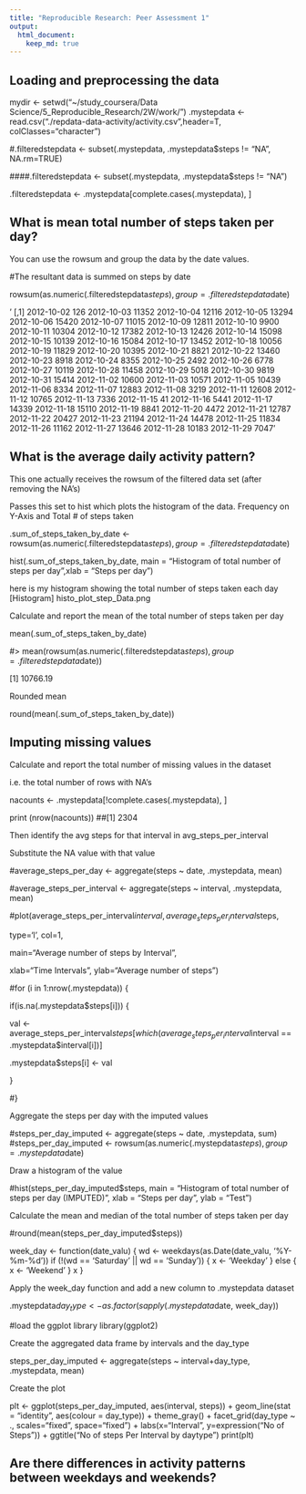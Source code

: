 ```yaml
---
title: "Reproducible Research: Peer Assessment 1"
output: 
  html_document:
    keep_md: true
---
```



## Loading and preprocessing the data
mydir <- setwd(“~/study_coursera/Data Science/5_Reproducible_Research/2W/work/”) .mystepdata <- read.csv(“./repdata-data-activity/activity.csv”,header=T, colClasses=“character”)

#.filteredstepdata <- subset(.mystepdata, .mystepdata$steps != “NA”, NA.rm=TRUE) 

####.filteredstepdata <- subset(.mystepdata, .mystepdata$steps != “NA”)

.filteredstepdata <- .mystepdata[complete.cases(.mystepdata), ]



## What is mean total number of steps taken per day?
You can use the rowsum and group the data by the date values.

#The resultant data is summed on steps by date

rowsum(as.numeric(.filteredstepdata$steps), group = .filteredstepdata$date)

' [,1] 2012-10-02 126 2012-10-03 11352 2012-10-04 12116 2012-10-05 13294 2012-10-06 15420 2012-10-07 11015 2012-10-09 12811 2012-10-10 9900 2012-10-11 10304 2012-10-12 17382 2012-10-13 12426 2012-10-14 15098 2012-10-15 10139 2012-10-16 15084 2012-10-17 13452 2012-10-18 10056 2012-10-19 11829 2012-10-20 10395 2012-10-21 8821 2012-10-22 13460 2012-10-23 8918 2012-10-24 8355 2012-10-25 2492 2012-10-26 6778 2012-10-27 10119 2012-10-28 11458 2012-10-29 5018 2012-10-30 9819 2012-10-31 15414 2012-11-02 10600 2012-11-03 10571 2012-11-05 10439 2012-11-06 8334 2012-11-07 12883 2012-11-08 3219 2012-11-11 12608 2012-11-12 10765 2012-11-13 7336 2012-11-15 41 2012-11-16 5441 2012-11-17 14339 2012-11-18 15110 2012-11-19 8841 2012-11-20 4472 2012-11-21 12787 2012-11-22 20427 2012-11-23 21194 2012-11-24 14478 2012-11-25 11834 2012-11-26 11162 2012-11-27 13646 2012-11-28 10183 2012-11-29 7047'



## What is the average daily activity pattern?
This one actually receives the rowsum of the filtered data set (after removing the NA's)

Passes this set to hist which plots the histogram of the data. Frequency on Y-Axis and Total # of steps taken

.sum_of_steps_taken_by_date <- rowsum(as.numeric(.filteredstepdata$steps), group = .filteredstepdata$date)

hist(.sum_of_steps_taken_by_date, main = “Histogram of total number of steps per day”,xlab = “Steps per day”)

here is my histogram showing the total number of steps taken each day [Histogram] histo_plot_step_Data.png

Calculate and report the mean of the total number of steps taken per day

mean(.sum_of_steps_taken_by_date)

#> mean(rowsum(as.numeric(.filteredstepdata$steps), group = .filteredstepdata$date))

[1] 10766.19

Rounded mean

round(mean(.sum_of_steps_taken_by_date))



## Imputing missing values
Calculate and report the total number of missing values in the dataset

i.e. the total number of rows with NA's

nacounts <- .mystepdata[!complete.cases(.mystepdata), ]

print (nrow(nacounts)) ##[1] 2304

Then identify the avg steps for that interval in avg_steps_per_interval

Substitute the NA value with that value

#average_steps_per_day <- aggregate(steps ~ date, .mystepdata, mean)

#average_steps_per_interval <- aggregate(steps ~ interval, .mystepdata, mean)

#plot(average_steps_per_interval$interval, average_steps_per_interval$steps, 

type='l', col=1,

main=“Average number of steps by Interval”,

xlab=“Time Intervals”, ylab=“Average number of steps”)

#for (i in 1:nrow(.mystepdata)) {

if(is.na(.mystepdata$steps[i])) {

val <- average_steps_per_interval$steps[which(average_steps_per_interval$interval == .mystepdata$interval[i])]

.mystepdata$steps[i] <- val

}

#}

Aggregate the steps per day with the imputed values

#steps_per_day_imputed <- aggregate(steps ~ date, .mystepdata, sum) #steps_per_day_imputed <- rowsum(as.numeric(.mystepdata$steps), group = .mystepdata$date)

Draw a histogram of the value

#hist(steps_per_day_imputed$steps, main = “Histogram of total number of steps per day (IMPUTED)”, xlab = “Steps per day”, ylab = “Test”)

Calculate the mean and median of the total number of steps taken per day

#round(mean(steps_per_day_imputed$steps))

week_day <- function(date_valu) { wd <- weekdays(as.Date(date_valu, '%Y-%m-%d')) if (!(wd == 'Saturday' || wd == 'Sunday')) { x <- 'Weekday' } else { x <- 'Weekend' } x }

Apply the week_day function and add a new column to .mystepdata dataset

.mystepdata$day_type <- as.factor(sapply(.mystepdata$date, week_day))

#load the ggplot library library(ggplot2)

Create the aggregated data frame by intervals and the day_type

steps_per_day_imputed <- aggregate(steps ~ interval+day_type, .mystepdata, mean)

Create the plot

plt <- ggplot(steps_per_day_imputed, aes(interval, steps)) + geom_line(stat = “identity”, aes(colour = day_type)) + theme_gray() + facet_grid(day_type ~ ., scales=“fixed”, space=“fixed”) + labs(x=“Interval”, y=expression(“No of Steps ”)) + ggtitle(“No of steps Per Interval by daytype ”) print(plt)



## Are there differences in activity patterns between weekdays and weekends?
